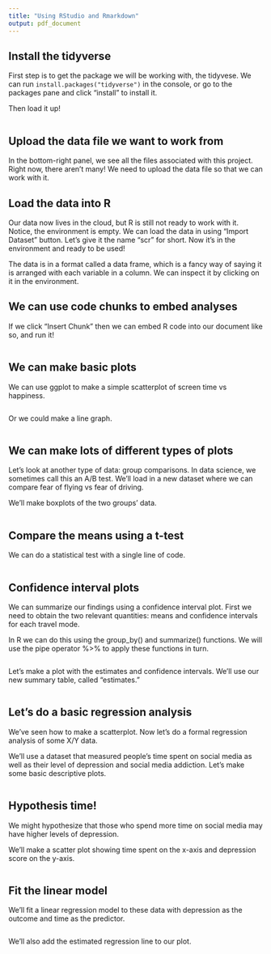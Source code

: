 ```yaml
---
title: "Using RStudio and Rmarkdown"
output: pdf_document
---
```



## Install the tidyverse
First step is to get the package we will be working with, the tidyvese. We can run `install.packages("tidyverse")` in the console, or go to the packages pane and click "install" to install it.

Then load it up!

```r

```


## Upload the data file we want to work from
In the bottom-right panel, we see all the files associated with this project. Right now, there aren't many! We need to upload the data file so that we can work with it.

## Load the data into R
Our data now lives in the cloud, but R is still not ready to work with it. Notice, the environment is empty. We can load the data in using "Import Dataset" button. Let's give it the name "scr" for short. Now it's in the environment and ready to be used!

The data is in a format called a data frame, which is a fancy way of saying it is arranged with each variable in a column. We can inspect it by clicking on it in the environment.

## We can use code chunks to embed analyses
If we click "Insert Chunk" then we can embed R code into our document like so, and run it!

```r

```
## We can make basic plots
We can use ggplot to make a simple scatterplot of screen time vs happiness. 

```r

```

Or we could make a line graph.

```r

```



## We can make lots of different types of plots
Let's look at another type of data: group comparisons. In data science, we sometimes call this an A/B test. We'll load in a new dataset where we can compare fear of flying vs fear of driving.

We'll make boxplots of the two groups' data.

```r

```

## Compare the means using a t-test
We can do a statistical test with a single line of code.

```r

```

## Confidence interval plots
We can summarize our findings using a confidence interval plot. First we need to obtain the two relevant quantities: means and confidence intervals for each travel mode.

In R we can do this using the group_by() and summarize() functions. We will use the pipe operator %>% to apply these functions in turn.

```r

```

Let's make a plot with the estimates and confidence intervals. We'll use our new summary table, called "estimates."

```r

```

## Let's do a basic regression analysis 
We've seen how to make a scatterplot. Now let's do a formal regression analysis of some X/Y data.

We'll use a dataset that measured people's time spent on social media as well as their level of depression and social media addiction. Let's make some basic descriptive plots.

```r


```


## Hypothesis time!

We might hypothesize that those who spend more time on social media may have higher levels of depression.

We'll make a scatter plot showing time spent on the x-axis and depression score on the y-axis.

```r

```

## Fit the linear model
We'll fit a linear regression model to these data with depression as the outcome and time as the predictor.

```r

```

We'll also add the estimated regression line to our plot. 

```r

```

